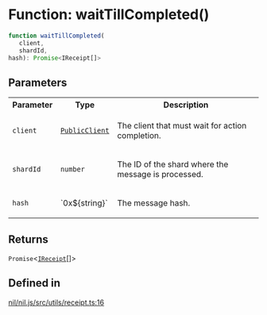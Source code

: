 # Function: waitTillCompleted()

```ts
function waitTillCompleted(
   client, 
   shardId, 
hash): Promise<IReceipt[]>
```

## Parameters

<table>
<tr>
<th>Parameter</th>
<th>Type</th>
<th>Description</th>
</tr>
<tr>
<td>

`client`

</td>
<td>

[`PublicClient`](../classes/PublicClient.mdx)

</td>
<td>

The client that must wait for action completion.

</td>
</tr>
<tr>
<td>

`shardId`

</td>
<td>

`number`

</td>
<td>

The ID of the shard where the message is processed.

</td>
</tr>
<tr>
<td>

`hash`

</td>
<td>

\`0x$\{string\}\`

</td>
<td>

The message hash.

</td>
</tr>
</table>

## Returns

`Promise`\<[`IReceipt`](../type-aliases/IReceipt.mdx)[]\>

## Defined in

[nil/nil.js/src/utils/receipt.ts:16](https://github.com/NilFoundation/nil.js/blob/08a7f90027b4c09b608245b19f15f6fb7ae1ff03/src/utils/receipt.ts#L16)
